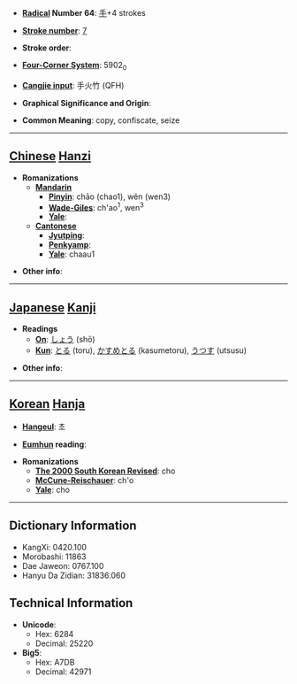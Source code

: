 * '''[[Wiktionary:Chinese radical index| Radical]] Number 64''': [[Wiktionary:Chinese radical index 手|手]]+4 strokes

* '''[[Wiktionary:Chinese total strokes index|Stroke number]]''': [[Wiktionary:Chinese total strokes index 7|7]]

* '''Stroke order''': 

* '''[[Wiktionary:Chinese four corner index|Four-Corner System]]''': 5902<sub>0</sub>

* '''[[Wiktionary:Chinese Cangjie index|Cangjie input]]''': 手火竹 (QFH)

* '''Graphical Significance and Origin''': 

* '''Common Meaning''': copy, confiscate, seize

----

== [[Chinese]] [[Hanzi]] ==

* '''Romanizations'''
** '''[[Mandarin]]'''
*** '''[[Pinyin]]''': chāo (chao1), wěn (wen3)
*** '''[[Wade-Giles]]''': ch'ao<sup>1</sup>, wen<sup>3</sup>
*** '''[[Yale]]''': 
** '''[[Cantonese]]'''
*** '''[[Jyutping]]''':
*** '''[[Penkyamp]]''': 
*** '''[[Yale]]''': chaau1

* '''Other info''': 

----

== [[Japanese]] [[Kanji]] ==

* '''Readings'''
** '''[[On]]''': [[しょう]] (shō)
** '''[[Kun]]''': [[とる]] (toru), [[かすめとる]] (kasumetoru), [[うつす]] (utsusu)

* '''Other info''':  

----

== [[Korean]] [[Hanja]] ==

* '''[[Hangeul]]''': 초

* '''[[Eumhun]] reading''': 

* '''Romanizations'''
** '''[[The 2000 South Korean Revised Romanization|The 2000 South Korean Revised]]''': cho
** '''[[McCune-Reischauer]]''': ch'o
** '''[[Yale]]''': cho

----

== Dictionary Information ==

* KangXi: 0420.100
* Morobashi: 11863
* Dae Jaweon: 0767.100
* Hanyu Da Zidian: 31836.060

== Technical Information ==

* '''Unicode''':
** Hex: 6284
** Decimal: 25220
* '''Big5''':
** Hex: A7DB
** Decimal: 42971